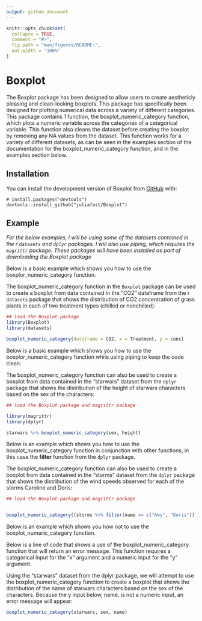 ```yaml
---
output: github_document
---
```


```r
knitr::opts_chunk$set(
  collapse = TRUE,
  comment = "#>",
  fig.path = "man/figures/README-",
  out.width = "100%"
)
```

# Boxplot

The Boxplot package has been designed to allow users to create aestheticly pleasing and clean-looking boxplots. This package has specifically been designed for plotting numerical data across a variety of different categories. This package contains 1 function, the boxplot_numeric_category function, which plots a numeric variable across the categories of a categorical variable. This function also cleans the dataset before creating the boxplot by removing any NA values from the dataset. This function works for a variety of different datasets, as can be seen in the examples section of the documentation for the boxplot_numeric_category function, and in the examples section below.

## Installation

You can install the development version of Boxplot from [GitHub](https://github.com/) with:

``` 
# install.packages("devtools")
devtools::install_github("juliafast/Boxplot")
```

## Example

*For the below examples, I will be using some of the datasets contained in the r `datasets` and `dplyr` packages. I will also use piping, which requires the `magrittr` package. These packages will have been installed as part of downloading the Boxplot package* 

Below is a basic example which shows you how to use the boxplor_numeric_category function.

The boxplot_numeric_category function in the `Boxplot` package can be used to create a boxplot from data contained in the "CO2" dataframe from the r `datasets` package that shows the distribution of CO2 concentration of grass plants in each of two treatment types (chilled or nonchilled):
```r
## load the Boxplot package
library(Boxplot)
library(datasets)

boxplot_numeric_category(dataframe = CO2, x = Treatment, y = conc)

```

Below is a basic example which shows you how to use the boxplor_numeric_category function while using piping to keep the code clean:

The boxplot_numeric_category function can also be used to create a boxplot from data contained in the "starwars" dataset from the `dplyr` package that shows the distribution of the height of starwars characters based on the sex of the characters:
```r
## load the Boxplot package and magrittr package 

library(magrittr)
library(dplyr)

starwars %>% boxplot_numeric_category(sex, height)
```

Below is an example which shows you how to use the boxplot_numeric_category function in conjunction with other functions, in this case the **filter** function from the `dplyr` package.

The boxplot_numeric_category function can also be used to create a boxplot from data contained in the "storms" dataset from the `dplyr` package that shows the distribution of the wind speeds observed for each of the storms Caroline and Doris:

```r

## load the Boxplot package and magrittr package


boxplot_numeric_category((storms %>% filter(name == c("Amy", "Doris"))), name, wind)

```

Below is an example which shows you how not to use the boxplot_numeric_category function. 

Below is a line of code that shows a use of the boxplot_numeric_category function that will return an error message. This function requires a categorical input for the "x" argument and a numeric input for the "y" argument. 

Using the "starwars" dataset from the dplyr package, we will attempt to use the boxplot_numeric_category function to create a boxplot that shows the distribution of the name of starwars characters based on the sex of the characters. Because the y input below, name, is not a numeric input, an error message will appear:

```r

boxplot_numeric_category(starwars, sex, name)

```

